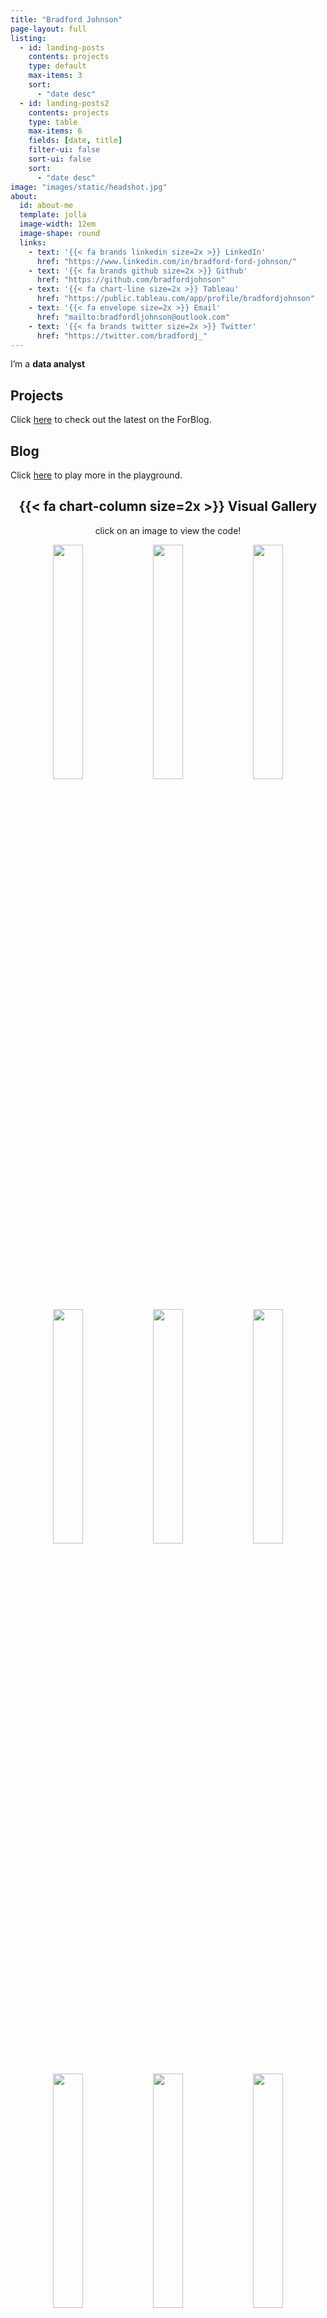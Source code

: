 ```yaml
---
title: "Bradford Johnson"
page-layout: full
listing: 
  - id: landing-posts
    contents: projects
    type: default
    max-items: 3
    sort:
      - "date desc"
  - id: landing-posts2
    contents: projects
    type: table
    max-items: 6
    fields: [date, title]
    filter-ui: false
    sort-ui: false
    sort:
      - "date desc"
image: "images/static/headshot.jpg"
about:
  id: about-me
  template: jolla
  image-width: 12em
  image-shape: round
  links:
    - text: '{{< fa brands linkedin size=2x >}} LinkedIn'
      href: "https://www.linkedin.com/in/bradford-ford-johnson/"
    - text: '{{< fa brands github size=2x >}} Github'
      href: "https://github.com/bradfordjohnson"
    - text: '{{< fa chart-line size=2x >}} Tableau'
      href: "https://public.tableau.com/app/profile/bradfordjohnson"
    - text: '{{< fa envelope size=2x >}} Email'
      href: "mailto:bradfordljohnson@outlook.com"
    - text: '{{< fa brands twitter size=2x >}} Twitter'
      href: "https://twitter.com/bradfordj_"
---
```


::: {#about-me}
I'm a **data analyst**
:::

::: grid
::: {.g-col-12 .g-col-md-6}
## Projects

Click [here](/index.qmd) to check out the latest on the ForBlog.

::: {#landing-posts}
:::
:::

::: {.g-col-12 .g-col-md-6}
## Blog

Click [here](index.qmd) to play more in the playground.

::: {#landing-posts2}
:::
:::
:::

<div>

<center>

## {{< fa chart-column size=2x >}} Visual Gallery

click on an image to view the code!

<p>[![](images/dynamic/african-languages.png){width="31%"}](https://github.com/bradfordjohnson/tidytuesday/blob/main/2023/week-9/african-languages.R){target="_blank"} [![](images/dynamic/bob-ross.png){width="31%"}](https://github.com/bradfordjohnson/tidytuesday/blob/main/2023/week-8/bob-ross.R){target="_blank"} [![](images/dynamic/age-gaps.png){width="31%"}](https://github.com/bradfordjohnson/tidytuesday/blob/main/2023/week-7/age-gaps.R){target="_blank"}</p>

<p>[![](images/dynamic/stocks.png){width="31%"}](https://github.com/bradfordjohnson/tidytuesday/blob/main/2023/week-6/stocks.R){target="_blank"} [![](images/dynamic/cats.png){width="31%"}](https://github.com/bradfordjohnson/tidytuesday/blob/main/2023/week-5/cats.R){target="_blank"} [![](images/dynamic/alone.png){width="31%"}](https://github.com/bradfordjohnson/tidytuesday/blob/main/2023/week-4/alone.R){target="_blank"}</p>

<p>[![](images/dynamic/art-history-v2.png){width="31%"}](https://github.com/bradfordjohnson/tidytuesday/blob/main/2023/week-3/art-history.R){target="_blank"} [![](images/dynamic/birds.png){width="31%"}](https://github.com/bradfordjohnson/tidytuesday/blob/main/2023/week-2/birds.R){target="_blank"} [![](images/dynamic/rfid-v1.png){width="31%"}](https://github.com/bradfordjohnson/tidytuesday/blob/main/2023/week-1/rfid.R){target="_blank"}</p>

</center>

</div>
